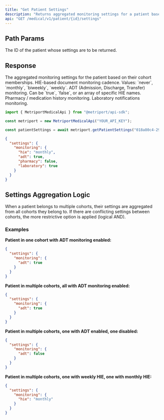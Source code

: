 ```yaml
---
title: "Get Patient Settings"
description: "Returns aggregated monitoring settings for a patient based on all cohorts they belong to. When a patient belongs to multiple cohorts with conflicting settings, the more restrictive option is applied (logical AND). For cadence settings, the longest interval is applied. Click for additional information on [Cohorts](/medical-api/handling-data/cohorts)"
api: "GET /medical/v1/patient/{id}/settings"
---
```


## Path Params

<ParamField path="id" type="string" required>
  The ID of the patient whose settings are to be returned.
</ParamField>

## Response

<ResponseField name="settings" type="object" required>
  The aggregated monitoring settings for the patient based on their cohort memberships.
  <Expandable title="Settings properties">
    <ResponseField name="monitoring" type="object" optional>
      <ResponseField name="hie" type="string" optional>
        HIE-based document monitoring cadence. Values: `never`, `monthly`, `biweekly`, `weekly`.
      </ResponseField>
      <ResponseField name="adt" type="boolean|array" optional>
        ADT (Admission, Discharge, Transfer) monitoring. Can be `true`, `false`, or an array of specific HIE names.
      </ResponseField>
      <ResponseField name="pharmacy" type="boolean" optional>
        Pharmacy / medication history monitoring.
      </ResponseField>
      <ResponseField name="laboratory" type="boolean" optional>
        Laboratory notifications monitoring.
      </ResponseField>
    </ResponseField>
  </Expandable>
</ResponseField>

<ResponseExample>

```javascript Metriport SDK
import { MetriportMedicalApi } from "@metriport/api-sdk";

const metriport = new MetriportMedicalApi("YOUR_API_KEY");

const patientSettings = await metriport.getPatientSettings("018a80c4-292a-7486-a1234-76yuhe23yu14");
```

</ResponseExample>

```json
{
  "settings": {
    "monitoring": {
      "hie": "monthly",
      "adt": true,
      "pharmacy": false,
      "laboratory": true
    }
  }
}
```

## Settings Aggregation Logic

When a patient belongs to multiple cohorts, their settings are aggregated from all cohorts they belong to. If there are conflicting settings between cohorts, the more restrictive option is applied (logical AND).

### Examples

**Patient in one cohort with ADT monitoring enabled:**
```json
{
  "settings": {
    "monitoring": {
      "adt": true
    }
  }
}
```

**Patient in multiple cohorts, all with ADT monitoring enabled:**
```json
{
  "settings": {
    "monitoring": {
      "adt": true
    }
  }
}
```

**Patient in multiple cohorts, one with ADT enabled, one disabled:**
```json
{
  "settings": {
    "monitoring": {
      "adt": false
    }
  }
}
```

**Patient in multiple cohorts, one with weekly HIE, one with monthly HIE:**
```json
{
  "settings": {
    "monitoring": {
      "hie": "monthly"
    }
  }
}
```
